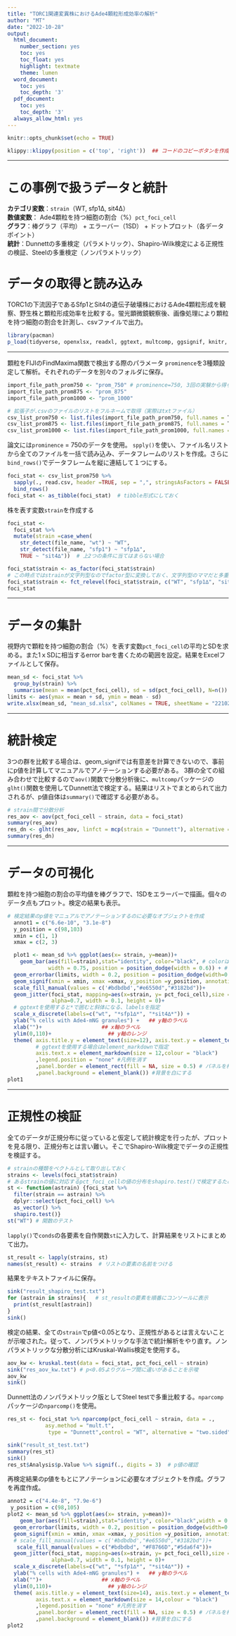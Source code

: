 ```yaml
---
title: "TORC1関連変異株におけるAde4顆粒形成効率の解析"
author: "MT"
date: "2022-10-28"
output:
  html_document: 
    number_section: yes
    toc: yes
    toc_float: yes
    highlight: textmate
    theme: lumen
  word_document:
    toc: yes
    toc_depth: '3'
  pdf_document:
    toc: yes
    toc_depth: '3'
  always_allow_html: yes
---
```


```r
knitr::opts_chunk$set(echo = TRUE)
```

```r
klippy::klippy(position = c('top', 'right'))  ## コードのコピーボタンを作成、PDFやWordでKnitする際はコメントアウトする
```
---
# この事例で扱うデータと統計
**カテゴリ変数**：`strain`（WT, sfp1∆, sit4∆）  
**数値変数**： Ade4顆粒を持つ細胞の割合（%）`pct_foci_cell`  
**グラフ**：棒グラフ（平均） + エラーバー（1SD） + ドットプロット（各データポイント）  
**統計**：Dunnettの多重検定（パラメトリック）、Shapiro-Wilk検定による正規性の検証、Steelの多重検定（ノンパラメトリック）

# データの取得と読み込み
TORC1の下流因子であるSfp1とSit4の遺伝子破壊株におけるAde4顆粒形成を観察、野生株と顆粒形成効率を比較する。蛍光顕微鏡観察後、画像処理により顆粒を持つ細胞の割合を計測し、csvファイルで出力。

```r
library(pacman)
p_load(tidyverse, openxlsx, readxl, ggtext, multcomp, ggsignif, knitr, nparcomp, rstatix, dunn.test)  # パッケージをまとめてロード
```

***
顆粒をFIJIのFindMaxima関数で検出する際のパラメータ `prominence`を3種類設定して解析。それぞれのデータを別々のフォルダに保存。
```r
import_file_path_prom750 <- "prom_750" # prominence=750, 3回の実験から得られたfoci_stat.csvをまとめたフォルダ
import_file_path_prom875 <- "prom_875" 
import_file_path_prom1000 <- "prom_1000" 
```
```r
# 拡張子が.csvのファイルのリストをフルネームで取得（実際はtxtファイル）
csv_list_prom750 <- list.files(import_file_path_prom750, full.names = T, pattern = "*.csv") 
csv_list_prom875 <- list.files(import_file_path_prom875, full.names = T, pattern = "*.csv") 
csv_list_prom1000 <- list.files(import_file_path_prom1000, full.names = T, pattern = "*.csv")
```

論文には`prominence` = 750のデータを使用。
`spply()`を使い、ファイル名リストから全てのファイルを一括で読み込み、データフレームのリストを作成。さらに`bind_rows()`でデータフレームを縦に連結して１つにする。

```r
foci_stat <- csv_list_prom750 %>%
  sapply(., read.csv, header =TRUE, sep = ",", stringsAsFactors = FALSE, simplify = FALSE) %>% #「.」でcsv_listの位置を明示
  bind_rows()
foci_stat <- as_tibble(foci_stat)  # tibble形式にしておく
```

株を表す変数`strain`を作成する
```r
foci_stat <-       
  foci_stat %>% 　　　　　　　　　　
  mutate(strain =case_when(　　　　　　　　　　　
    str_detect(file_name, "wt") ~ "WT",         
    str_detect(file_name, "sfp1") ~ "sfp1∆",   
    TRUE ~ "sit4∆"))  # 上2つの条件に当てはまらない場合                    

foci_stat$strain <- as_factor(foci_stat$strain)
# この時点ではstrainが文字列型なのでfactor型に変換しておく、文字列型のママだと多重検定でエラーになる
foci_stat$strain <- fct_relevel(foci_stat$strain, c("WT", "sfp1∆", "sit4∆"))  ## fct_relevelでレベル順を変更
foci_stat
```

***
# データの集計
視野内で顆粒を持つ細胞の割合（%）を表す変数`pct_foci_cell`の平均とSDを求める。また1ｘSDに相当するerror barを書くための範囲を設定。結果をExcelファイルとして保存。
```r
mean_sd <- foci_stat %>% 
  group_by(strain) %>% 
  summarise(mean = mean(pct_foci_cell), sd = sd(pct_foci_cell), N=n())
limits <- aes(ymax = mean + sd, ymin = mean - sd)
write.xlsx(mean_sd, "mean_sd.xlsx", colNames = TRUE, sheetName = "221026_tormut")
```

***
# 統計検定
3つの群を比較する場合は、geom_signifでは有意差を計算できないので、事前にp値を計算してマニュアルでアノテーションする必要がある。
3群の全ての組み合わせで比較するので`aov()`関数で分散分析後に、`multcomp`パッケージの`glht()`関数を使用してDunnett法で検定する。結果はリストでまとめられて出力されるが、p値自体は`summary()`で確認する必要がある。
```r
# strain間で分散分析
res_aov <- aov(pct_foci_cell ~ strain, data = foci_stat)
summary(res_aov)
res_dn <- glht(res_aov, linfct = mcp(strain = "Dunnett"), alternative = "two.sided")
summary(res_dn)
```

***
# データの可視化
顆粒を持つ細胞の割合の平均値を棒グラフで、1SDをエラーバーで描画。個々のデータ点もプロット。検定の結果も表示。
```r
# 検定結果のp値をマニュアルでアノテーションするのに必要なオブジェクトを作成
  annot1 = c("6.6e-10", "3.1e-8")
  y_position = c(98,103)
  xmin = c(1, 1)
  xmax = c(2, 3)

  plot1 <- mean_sd %>% ggplot(aes(x= strain, y=mean))+
    geom_bar(aes(fill=strain),stat="identity", color="black", # colorは枠線の色
             width = 0.75, position = position_dodge(width = 0.6)) + # widthでバーの幅
  geom_errorbar(limits, width = 0.2, position = position_dodge(width=0.6)) +
  geom_signif(xmin = xmin, xmax =xmax, y_position =y_position, annotation = annot1, textsize = 3, tip_length = 0.01) +
  scale_fill_manual(values = c('#bdbdbd',"#e6550d","#3182bd"))+
  geom_jitter(foci_stat, mapping=aes(x=strain, y= pct_foci_cell),size = 1.5,
              alpha=0.7, width = 0.1, height = 0)+
  # ggtextを使用すると*で囲むと斜体になる、labelsを指定
  scale_x_discrete(labels=c("wt", "*sfp1∆*", "*sit4∆*")) +
  ylab("% cells with Ade4-mNG granules") +   ## y軸のラベル
  xlab("")+                   ## x軸のラベル
  ylim(0,110)+                  ## y軸のレンジ
  theme( axis.title.y = element_text(size=12), axis.text.y = element_text(size=12,color = "black"),
         # ggtextを使用する場合はelement_markdownで指定
         axis.text.x = element_markdown(size = 12,colour = "black") 
         ,legend.position = "none" #凡例を消す
         ,panel.border = element_rect(fill = NA, size = 0.5) # パネルを枠で囲む
         ,panel.background = element_blank()) #背景を白にする
plot1
```

***
# 正規性の検証
全てのデータが正規分布に従っていると仮定して統計検定を行ったが、プロットを見る限り、正規分布とは言い難い。そこでShapiro-Wilk検定でデータの正規性を検証する。
```r
# strainの種類をベクトルとして取り出しておく
strains <- levels(foci_stat$strain) 
# あるstrainの値に対応するpct_foci_cellの値の分布をshapiro.test()で検定するための関数を作成
st <- function(astrain) {foci_stat %>% 
  filter(strain == astrain) %>% 
  dplyr::select(pct_foci_cell) %>%  
  as_vector() %>% 
  shapiro.test()}
st("WT") # 関数のテスト
```
`lapply()`で`conds`の各要素を自作関数`st`に入力して、計算結果をリストにまとめて出力。
```r
st_result <- lapply(strains, st)
names(st_result) <- strains  # リストの要素の名前をつける
```
結果をテキストファイルに保存。
```r
sink("result_shapiro_test.txt")
for (astrain in strains){   # st_resultの要素を順番にコンソールに表示
  print(st_result[astrain])
}
sink()
```
検定の結果、全ての`strain`でp値<0.05となり、正規性があるとは言えないことが示唆された。従って、ノンパラメトリックな手法で統計解析をやり直す。ノンパラメトリックな分散分析にはKruskal-Wallis検定を使用する。
```r
aov_kw <- kruskal.test(data = foci_stat, pct_foci_cell ~ strain)
sink("res_aov_kw.txt") # p<0.05よりグループ間に違いがあることを示唆
aov_kw
sink()
```

Dunnett法のノンパラメトリック版としてSteel testで多重比較する。`nparcomp`パッケージの`nparcomp()`を使用。
```r
res_st <- foci_stat %>% nparcomp(pct_foci_cell ~ strain, data = .,
            asy.method = "mult.t",
             type = "Dunnett",control = "WT", alternative = "two.sided", info = FALSE)

sink("result_st_test.txt")
summary(res_st)
sink()
res_st$Analysis$p.Value %>% signif(., digits = 3)  # p値の確認
```

再検定結果のp値をもとにアノテーションに必要なオブジェクトを作成。グラフを再度作成。
```r
annot2 = c("4.4e-8", "7.9e-6")
 y_position = c(98,105)
plot2 <- mean_sd %>% ggplot(aes(x= strain, y=mean))+
    geom_bar(aes(fill=strain),stat="identity", color="black",width = 0.75, position = position_dodge(width = 0.6)) +
  geom_errorbar(limits, width = 0.2, position = position_dodge(width=0.6)) +
  geom_signif(xmin = xmin, xmax =xmax, y_position =y_position, annotation = annot2, textsize = 4, tip_length = 0.01) +
  # scale_fill_manual(values = c('#bdbdbd',"#e6550d","#3182bd"))+
   scale_fill_manual(values = c("#bdbdbd", "#F8766D","#5da6f4"))+
  geom_jitter(foci_stat, mapping=aes(x=strain, y= pct_foci_cell),size = 1.5,
              alpha=0.7, width = 0.1, height = 0)+
  scale_x_discrete(labels=c("wt", "*sfp1∆*", "*sit4∆*")) + 
  ylab("% cells with Ade4-mNG granules") +   ## y軸のラベル
  xlab("")+                   ## x軸のラベル
  ylim(0,110)+                  ## y軸のレンジ
  theme( axis.title.y = element_text(size=14), axis.text.y = element_text(size=14,color = "black"),
         axis.text.x = element_markdown(size = 14,colour = "black") 
         ,legend.position = "none" #凡例を消す
         ,panel.border = element_rect(fill = NA, size = 0.5) # パネルを枠で囲む
         ,panel.background = element_blank()) #背景を白にする
plot2
```